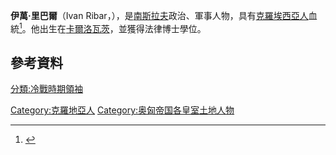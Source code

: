 {{Expand language|time=2017-01-14}}
{{Infobox President
| name            = 伊萬·里巴爾<br>Ivan Ribar
| image           = Ivan Ribar (1995x2048).png
| caption          =
| office1          = {{KOY}}第1任[[南斯拉夫國家元首列表|制宪大会主席]]
| term_start1      = 1920年
| term_end1        = 1922年
| primeminister1   = 
| predecessor1     = 職務設立
| successor1       = 
| office2          ={{SFRY}}第1任[[南斯拉夫國家元首列表|人民议会主席团主席]]
| term_start2      = 1945年12月29日
| term_end2        = 1953年1月14日
| primeminister2   = [[约瑟普·布罗兹·铁托|约瑟普·布罗兹·铁托]]
| predecessor2     = 職務設立<br/>[[彼得二世_(南斯拉夫)|彼得二世]]{{smallsup|a}}<br/><small>（[[南斯拉夫國家元首列表|南斯拉夫国王]]）</small>
| successor2       = [[约瑟普·布罗兹·铁托|约瑟普·布罗兹·铁托]]{{smallsup|a}}<br/><small>（[[南斯拉夫总统|南斯拉夫总统]]）</small>
| birth_date      = {{Birth date|df=yes|1881|1|21}}
| birth_place     = {{flag|奧匈帝國}}[[克羅埃西亞-斯拉沃尼亞王國|克羅埃西亞-斯拉沃尼亞王國]]{{tsl|en|Vukmanić||Vukmanić}}
| citizenship     = 
| nationality     = {{SFRY}}
| death_date      = {{Death date and age|df=yes|1968|2|2|1881|1|21}}
| death_place     = {{YUG-1945}}[[克羅埃西亞社會主義共和國|克羅埃西亞]][[萨格勒布|萨格勒布]]
| party           = {{SKJ}}<br>[[民主党_(南斯拉夫)|民主党]]
| spouse          = Tonica Ribar
| children        = {{tsl|en|Jurica Ribar||Jurica Ribar}}，{{tsl|en|Ivo Lola Ribar||Ivo Lola Ribar}}
| occupation      = [[政治家|政治家]]
| profession      = [[律师|律师]]
| footnotes       = <small>'''<sup>a</sup>''' Between 1945-53, the President of the Assembly was also the Yugoslav [[head_of_state|head of state]]. From 14 January 1953 the president of the assembly was no longer head of state, but was succeeded in that role by the office of the [[President_of_Yugoslavia|President of Yugoslavia]] which was first occupied by [[Josip_Broz_Tito|Josip Broz Tito]], and held by him up to his death in 1980.</small>
|}}
'''伊萬·里巴爾'''（Ivan Ribar，{{bd|1881年|1月21日|1968年|2月2日|}}），是[[南斯拉夫|南斯拉夫]]政治、軍事人物，具有[[克羅埃西亞人|克羅埃西亞人]]血統<ref>{{Cite book|title = Heads of States and Governments Since 1945|url = https://books.google.com/books?id=D6HKAgAAQBAJ|publisher = Routledge|date = 2014-02-04|isbn = 9781134264902|language = en|first = Harris M.|last = Lentz}}</ref>。他出生在[[卡爾洛瓦茨|卡爾洛瓦茨]]，並獲得法律博士學位。

== 參考資料 ==
{{reflist}}

{{s-start}}
{{s-off}}
{{s-bef|before=[[彼得二世_(南斯拉夫)|彼得二世]]|as=[[南斯拉夫國家元首列表|南斯拉夫国王]]}}
{{s-ttl|rows=2|title={{tsl|en|President of the Presidency of the People's Assembly||南斯拉夫联邦议会主席}}|years=1945–1953}}
{{s-aft|after=[[约瑟普·布罗兹·铁托|约瑟普·布罗兹·铁托]]|as=[[南斯拉夫总统|南斯拉夫总统]]}}
{{s-new|office}}
{{s-aft|after=[[米洛万·吉拉斯|米洛万·吉拉斯]]|as={{tsl|en|President of the Federal Assembly||南斯拉夫议会议长}}}}
{{s-end}}

{{南斯拉夫國家元首}}
{{Authority control}}
{{DEFAULTSORT:ribar}}
[[Category:克羅地亞人|Category:克羅地亞人]]
[[Category:奥匈帝国各皇室土地人物|Category:奥匈帝国各皇室土地人物]]
[[分類:冷戰時期領袖|分類:冷戰時期領袖]]